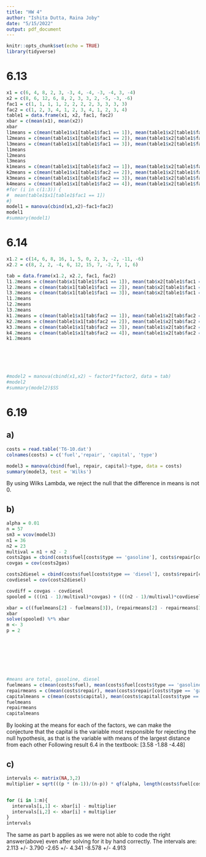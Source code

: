 ```yaml
---
title: "HW 4"
author: "Ishita Dutta, Raina Joby"
date: "5/15/2022"
output: pdf_document
---
```


```r
knitr::opts_chunk$set(echo = TRUE)
library(tidyverse)
```

# 6.13
```r
x1 = c(6, 4, 8, 2, 3, -3, 4, -4, -3, -4, 3, -4)
x2 = c(8, 6, 12, 6, 8, 2, 3, 3, 2, -5, -3, -6)
fac1 = c(1, 1, 1, 1, 2, 2, 2, 2, 3, 3, 3, 3)
fac2 = c(1, 2, 3, 4, 1, 2, 3, 4, 1, 2, 3, 4)
table1 = data.frame(x1, x2, fac1, fac2)
xbar = c(mean(x1), mean(x2))
xbar
l1means = c(mean(table1$x1[table1$fac1 == 1]), mean(table1$x2[table1$fac1 == 1]))
l2means = c(mean(table1$x1[table1$fac1 == 2]), mean(table1$x2[table1$fac1 == 2]))
l3means = c(mean(table1$x1[table1$fac1 == 3]), mean(table1$x2[table1$fac1 == 3]))
l1means
l2means
l3means
k1means = c(mean(table1$x1[table1$fac2 == 1]), mean(table1$x2[table1$fac2 == 1]))
k2means = c(mean(table1$x1[table1$fac2 == 2]), mean(table1$x2[table1$fac2 == 2]))
k3means = c(mean(table1$x1[table1$fac2 == 3]), mean(table1$x2[table1$fac2 == 3]))
k4means = c(mean(table1$x1[table1$fac2 == 4]), mean(table1$x2[table1$fac2 == 4]))
#for (i in c(1:3)) {
#  mean(table1$x1[table1$fac1 == 1])
#}
model1 = manova(cbind(x1,x2)~fac1+fac2)
model1
#summary(model1)
```


# 6.14
```r
x1.2 = c(14, 6, 8, 16, 1, 5, 0, 2, 3, -2, -11, -6)
x2.2 = c(8, 2, 2, -4, 6, 12, 15, 7, -2, 7, 1, 6)

tab = data.frame(x1.2, x2.2, fac1, fac2)
l1.2means = c(mean(tab$x1[table1$fac1 == 1]), mean(tab$x2[table1$fac1 == 1]))
l2.2means = c(mean(tab$x1[table1$fac1 == 2]), mean(tab$x2[table1$fac1 == 2]))
l3.2means = c(mean(tab$x1[table1$fac1 == 3]), mean(tab$x2[table1$fac1 == 3]))
l1.2means
l2.2means
l3.2means
k1.2means = c(mean(table1$x1[tab$fac2 == 1]), mean(table1$x2[tab$fac2 == 1]))
k2.2means = c(mean(table1$x1[tab$fac2 == 2]), mean(table1$x2[tab$fac2 == 2]))
k3.2means = c(mean(table1$x1[tab$fac2 == 3]), mean(table1$x2[tab$fac2 == 3]))
k4.2means = c(mean(table1$x1[tab$fac2 == 4]), mean(table1$x2[tab$fac2 == 4]))
k1.2means






#model2 = manova(cbind(x1,x2) ~ factor1*factor2, data = tab)
#model2
#summary(model2)$SS
```

# 6.19 

## a)
```r
costs = read.table('T6-10.dat')
colnames(costs) = c('fuel','repair', 'capital', 'type')
```


```r
model3 = manova(cbind(fuel, repair, capital)~type, data = costs)
summary(model3, test = 'Wilks')
```

By using Wilks Lambda, we reject the null that the difference in means is not 0.

## b)
```r
alpha = 0.01
n = 57
sm3 = vcov(model3)
n1 = 36
n2 = 23
multival = n1 + n2 - 2
costs2gas = cbind(costs$fuel[costs$type == 'gasoline'], costs$repair[costs$type == 'gasoline'], costs$capital[costs$type == 'gasoline'])
covgas = cov(costs2gas)

costs2diesel = cbind(costs$fuel[costs$type == 'diesel'], costs$repair[costs$type == 'diesel'], costs$capital[costs$type == 'diesel'])
covdiesel = cov(costs2diesel)

covdiff = covgas - covdiesel
spooled = (((n1 - 1)/multival)*covgas) + (((n2 - 1)/multival)*covdiesel)

xbar = c((fuelmeans[2] - fuelmeans[3]), (repairmeans[2] - repairmeans[3]), (capitalmeans[2] - capitalmeans[3]))
xbar
solve(spooled) %*% xbar
m <- 3
p = 2








#means are total, gasoline, diesel
fuelmeans = c(mean(costs$fuel), mean(costs$fuel[costs$type == 'gasoline']), mean(costs$fuel[costs$type == 'diesel']))
repairmeans = c(mean(costs$repair), mean(costs$repair[costs$type == 'gasoline']), mean(costs$repair[costs$type == 'diesel']))
capitalmeans = c(mean(costs$capital), mean(costs$capital[costs$type == 'gasoline']), mean(costs$capital[costs$type == 'diesel']))
fuelmeans
repairmeans
capitalmeans
```

By looking at the means for each of the factors, we can make the conjecture that the capital is the variable most responsible for rejecting the null hypothesis, as that is the variable with means of the largest distance from each other
Following result 6.4 in the textbook:
[3.58
-1.88
-4.48]



## c)
```r

intervals <- matrix(NA,3,2)
multiplier = sqrt(((p * (n-1))/(n-p)) * qf(alpha, length(costs$fuel[costs$type =='gasoline']), length(costs$fuel[costs$type =='diesel']))) * sqrt((sm3[1,1]^2 - 2 *sm3[1,2] + sm3[2,2] ^ 2)/n)


for (i in 1:m){
  intervals[i,1] <- xbar[i] - multiplier
  intervals[i,2] <- xbar[i] + multiplier
}
intervals
```

The same as part b applies as we were not able to code the right answer(above) even after solving for it by hand correctly. The intervals are:
2.113 +/- 3.790
-2.65 +/- 4.341
-8.578 +/- 4.913












